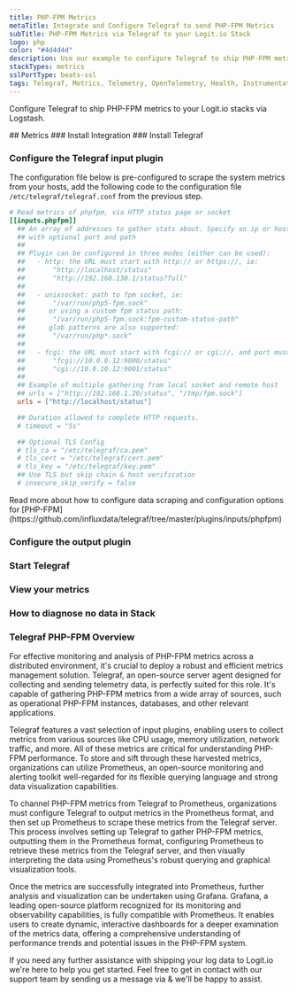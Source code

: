```yaml
---
title: PHP-FPM Metrics
metaTitle: Integrate and Configure Telegraf to send PHP-FPM Metrics
subTitle: PHP-FPM Metrics via Telegraf to your Logit.io Stack
logo: php
color: "#4d4d4d"
description: Use our example to configure Telegraf to ship PHP-FPM metrics to your Logit.io stacks. Configure Telegraf to send PHP-FPM metrics to Logstash or Elastic.
stackTypes: metrics
sslPortType: beats-ssl
tags: Telegraf, Metrics, Telemetry, OpenTelemetry, Health, Instrumentation, PHP-FPM, PHP, Monitoring, Web, Application Server, Php, Fpm
---
```


Configure Telegraf to ship PHP-FPM metrics to your Logit.io stacks via Logstash.

<Steps>
  ## Metrics
  ### Install Integration
  <InstallIntegration/>
  ### Install Telegraf

  <InstallTelegraf />

  ### Configure the Telegraf input plugin

  The configuration file below is pre-configured to scrape the system metrics from your hosts, add the following code to the configuration file `/etc/telegraf/telegraf.conf` from the previous step.

  ```toml copy
  # Read metrics of phpfpm, via HTTP status page or socket
  [[inputs.phpfpm]]
    ## An array of addresses to gather stats about. Specify an ip or hostname
    ## with optional port and path
    ##
    ## Plugin can be configured in three modes (either can be used):
    ##   - http: the URL must start with http:// or https://, ie:
    ##       "http://localhost/status"
    ##       "http://192.168.130.1/status?full"
    ##
    ##   - unixsocket: path to fpm socket, ie:
    ##       "/var/run/php5-fpm.sock"
    ##      or using a custom fpm status path:
    ##       "/var/run/php5-fpm.sock:fpm-custom-status-path"
    ##      glob patterns are also supported:
    ##       "/var/run/php*.sock"
    ##
    ##   - fcgi: the URL must start with fcgi:// or cgi://, and port must be present, ie:
    ##       "fcgi://10.0.0.12:9000/status"
    ##       "cgi://10.0.10.12:9001/status"
    ##
    ## Example of multiple gathering from local socket and remote host
    ## urls = ["http://192.168.1.20/status", "/tmp/fpm.sock"]
    urls = ["http://localhost/status"]

    ## Duration allowed to complete HTTP requests.
    # timeout = "5s"

    ## Optional TLS Config
    # tls_ca = "/etc/telegraf/ca.pem"
    # tls_cert = "/etc/telegraf/cert.pem"
    # tls_key = "/etc/telegraf/key.pem"
    ## Use TLS but skip chain & host verification
    # insecure_skip_verify = false
  ```
  <Callout type="info">
    Read more about how to configure data scraping and configuration options for [PHP-FPM](https://github.com/influxdata/telegraf/tree/master/plugins/inputs/phpfpm)
  </Callout>

  ### Configure the output plugin

  <TelegrafOutputPlugin />

  ### Start Telegraf

  <StartTelegraf />

  ### View your metrics
  <LaunchStack source="PHP_FPM_Metrics_via_Telegraf" utmMedium="metrics" utmCampaign="telegraf-PHP-FPM-metrics" />

  ### How to diagnose no data in Stack

  <DiagnoseNoData />

</Steps>

### Telegraf PHP-FPM Overview

For effective monitoring and analysis of PHP-FPM metrics across a distributed environment, it's crucial to deploy 
a robust and efficient metrics management solution. Telegraf, an open-source server agent designed for collecting 
and sending telemetry data, is perfectly suited for this role. It's capable of gathering PHP-FPM metrics from a 
wide array of sources, such as operational PHP-FPM instances, databases, and other relevant applications.

Telegraf features a vast selection of input plugins, enabling users to collect metrics from various sources like 
CPU usage, memory utilization, network traffic, and more. All of these metrics are critical for understanding 
PHP-FPM performance. To store and sift through these harvested metrics, organizations can utilize Prometheus, 
an open-source monitoring and alerting toolkit well-regarded for its flexible querying language and 
strong data visualization capabilities.

To channel PHP-FPM metrics from Telegraf to Prometheus, organizations must configure Telegraf to output metrics 
in the Prometheus format, and then set up Prometheus to scrape these metrics from the Telegraf server. 
This process involves setting up Telegraf to gather PHP-FPM metrics, outputting them in the Prometheus 
format, configuring Prometheus to retrieve these metrics from the Telegraf server, and then visually 
interpreting the data using Prometheus's robust querying and graphical visualization tools.

Once the metrics are successfully integrated into Prometheus, further analysis and visualization can be 
undertaken using Grafana. Grafana, a leading open-source platform recognized for its monitoring and 
observability capabilities, is fully compatible with Prometheus. It enables users to create dynamic, 
interactive dashboards for a deeper examination of the metrics data, offering a comprehensive 
understanding of performance trends and potential issues in the PHP-FPM system.

If you need any further assistance with shipping your log data to Logit.io we're here to help you get started. 
Feel free to get in contact with our support team by sending us a message via <IntercomButton text="live chat" /> 
& we'll be happy to assist.